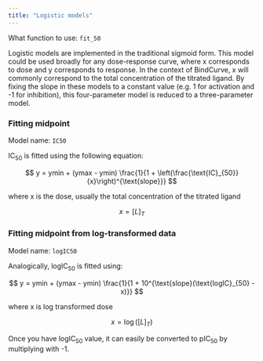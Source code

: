 ```yaml
---
title: "Logistic models"
---
```



What function to use: `fit_50`

Logistic models are implemented in the traditional sigmoid form. This model could be used broadly for any dose-response curve, where x corresponds to dose and y corresponds to response. In the context of BindCurve, x will commonly correspond to the total concentration of the titrated ligand. By fixing the slope in these models to a constant value (e.g. 1 for activation and -1 for inhibition), this four-parameter model is reduced to a three-parameter model.

### Fitting midpoint

Model name: `IC50`  

$\text{IC}_{50}$ is fitted using the following equation:

$$
y = ymin + (ymax - ymin) \frac{1}{1 + \left(\frac{\text{IC}_{50}}{x}\right)^{\text{slope}}}
$$

where x is the dose, usually the total concentration of the titrated ligand

$$
x = [L]_T
$$


### Fitting midpoint from log-transformed data

Model name: `logIC50` 

Analogically, $\text{logIC}_{50}$ is fitted using:

$$
y = ymin + (ymax - ymin) \frac{1}{1 + 10^{\text{slope}(\text{logIC}_{50} - x)}}
$$

where x is log transformed dose

$$
x = \log([L]_T)
$$

::: {.callout-note}
Once you have $\text{logIC}_{50}$ value, it can easily be converted to $\text{pIC}_{50}$ by multiplying with -1.
:::